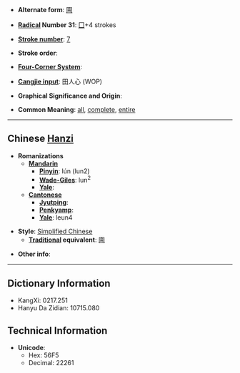 * '''Alternate form''': [[圇]]

* '''[[Wiktionary:Chinese radical index| Radical]] Number 31''': [[Wiktionary:Chinese radical index 囗|囗]]+4 strokes

* '''[[Wiktionary:Chinese total strokes index|Stroke number]]''': [[Wiktionary:Chinese total strokes index 7|7]]

* '''Stroke order''': 

* '''[[Wiktionary:Chinese four corner index|Four-Corner System]]''': 

* '''[[Wiktionary:Chinese Cangjie index|Cangjie input]]''': 田人心 (WOP)

* '''Graphical Significance and Origin''': 

* '''Common Meaning''': [[all]], [[complete]], [[entire]]

----

== Chinese [[Hanzi]] ==

* '''Romanizations'''
** '''[[Mandarin]]'''
*** '''[[Pinyin]]''': lún (lun2)
*** '''[[Wade-Giles]]''': lun<sup>2</sup>
*** '''[[Yale]]''': 
** '''[[Cantonese]]'''
*** '''[[Jyutping]]''':
*** '''[[Penkyamp]]''': 
*** '''[[Yale]]''': leun4

* '''Style''': [[Simplified Chinese]] 
** '''[[Traditional Chinese|Traditional]] equivalent''': [[圇]]

* '''Other info''': 

----

== Dictionary Information ==

* KangXi: 0217.251
* Hanyu Da Zidian: 10715.080

== Technical Information ==

* '''Unicode''':
** Hex: 56F5
** Decimal: 22261